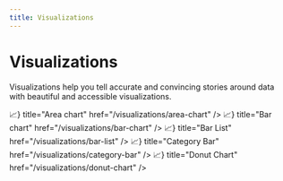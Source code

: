 ```yaml
---
title: Visualizations
---
```



# Visualizations

Visualizations help you tell accurate and convincing stories around data with beautiful and accessible visualizations.

<Cards className="mt-8">
  <Card icon={<span>📈</span>} title="Area chart" href="/visualizations/area-chart" />
  <Card icon={<span>📈</span>} title="Bar chart" href="/visualizations/bar-chart" />
  <Card icon={<span>📈</span>} title="Bar List" href="/visualizations/bar-list" />
  <Card icon={<span>📈</span>} title="Category Bar" href="/visualizations/category-bar" />
  <Card icon={<span>📈</span>} title="Donut Chart" href="/visualizations/donut-chart" />
</Cards>
